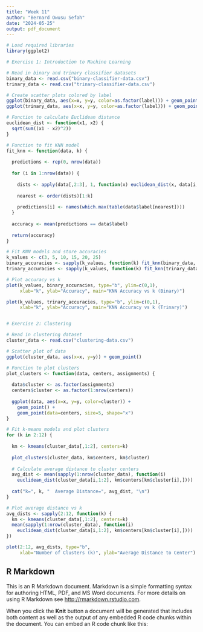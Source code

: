 ---
title: "Week 11"
author: "Bernard Owusu Sefah"
date: "2024-05-25"
output: pdf_document
---

```{r}
# Load required libraries
library(ggplot2)

# Exercise 1: Introduction to Machine Learning

# Read in binary and trinary classifier datasets
binary_data <- read.csv("binary-classifier-data.csv")
trinary_data <- read.csv("trinary-classifier-data.csv")

# Create scatter plots colored by label
ggplot(binary_data, aes(x=x, y=y, color=as.factor(label))) + geom_point()
ggplot(trinary_data, aes(x=x, y=y, color=as.factor(label))) + geom_point()

# Function to calculate Euclidean distance 
euclidean_dist <- function(x1, x2) {
  sqrt(sum((x1 - x2)^2))
}

# Function to fit KNN model
fit_knn <- function(data, k) {
  
  predictions <- rep(0, nrow(data))
  
  for (i in 1:nrow(data)) {
    
    dists <- apply(data[,2:3], 1, function(x) euclidean_dist(x, data[i,2:3]))
    
    nearest <- order(dists)[1:k]
    
    predictions[i] <- names(which.max(table(data$label[nearest])))
  }
  
  accuracy <- mean(predictions == data$label)
  
  return(accuracy)
}

# Fit KNN models and store accuracies
k_values <- c(3, 5, 10, 15, 20, 25)
binary_accuracies <- sapply(k_values, function(k) fit_knn(binary_data, k))
trinary_accuracies <- sapply(k_values, function(k) fit_knn(trinary_data, k))

# Plot accuracy vs k
plot(k_values, binary_accuracies, type="b", ylim=c(0,1), 
     xlab="k", ylab="Accuracy", main="KNN Accuracy vs k (Binary)")

plot(k_values, trinary_accuracies, type="b", ylim=c(0,1),
     xlab="k", ylab="Accuracy", main="KNN Accuracy vs k (Trinary)")


# Exercise 2: Clustering

# Read in clustering dataset 
cluster_data <- read.csv("clustering-data.csv")

# Scatter plot of data
ggplot(cluster_data, aes(x=x, y=y)) + geom_point()

# Function to plot clusters
plot_clusters <- function(data, centers, assignments) {
  
  data$cluster <- as.factor(assignments)
  centers$cluster <- as.factor(1:nrow(centers))
  
  ggplot(data, aes(x=x, y=y, color=cluster)) + 
    geom_point() +
    geom_point(data=centers, size=5, shape="x")
}

# Fit k-means models and plot clusters
for (k in 2:12) {
  
  km <- kmeans(cluster_data[,1:2], centers=k)
  
  plot_clusters(cluster_data, km$centers, km$cluster)
  
  # Calculate average distance to cluster centers
  avg_dist <- mean(sapply(1:nrow(cluster_data), function(i) 
    euclidean_dist(cluster_data[i,1:2], km$centers[km$cluster[i],])))
  
  cat("k=", k, "  Average Distance=", avg_dist, "\n")
}

# Plot average distance vs k
avg_dists <- sapply(2:12, function(k) {
  km <- kmeans(cluster_data[,1:2], centers=k)  
  mean(sapply(1:nrow(cluster_data), function(i) 
    euclidean_dist(cluster_data[i,1:2], km$centers[km$cluster[i],])))
})

plot(2:12, avg_dists, type="b",
     xlab="Number of Clusters (k)", ylab="Average Distance to Center")


```

## R Markdown

This is an R Markdown document. Markdown is a simple formatting syntax for authoring HTML, PDF, and MS Word documents. For more details on using R Markdown see <http://rmarkdown.rstudio.com>.

When you click the **Knit** button a document will be generated that includes both content as well as the output of any embedded R code chunks within the document. You can embed an R code chunk like this:

